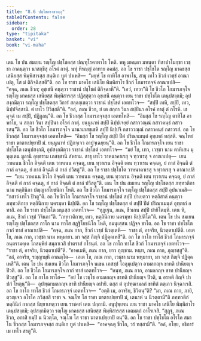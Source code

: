 ```yaml
---
title: "8.6 ปชฺโชตราชวตฺถุ"
tableOfContents: false
sidebar:
  order: 28
type: "tipitaka"
basket: "vi"
book: "vi-maha"
---
```



<DynamicBreadcrumb />

<Division number="334" book="vi-maha">

<Paragraph number="1579" book="vi-maha">
เตน โข ปน สมเยน รญฺโญ ปชฺโชตสฺส ปณฺฑุโรคาพาโธ โหติ. พหู มหนฺตา มหนฺตา ทิสาปาโมกฺขา เวชฺชา อาคนฺตฺวา นาสกฺขึสุ อโรคํ กาตุํ. พหุํ หิรญฺญํ อาทาย อคมํสุ. อถ โข ราชา ปชฺโชโต รญฺโญ มาคธสฺส เสนิยสฺส พิมฺพิสารสฺส สนฺติเก ทูตํ ปาเหสิ—  “มยฺหํ โข ตาทิโส อาพาโธ, สาธุ เทโว ชีวกํ เวชฺชํ อาณาเปตุ, โส มํ ติกิจฺฉิสฺสตี”ติ. อถ โข ราชา มาคโธ เสนิโย พิมฺพิสาโร ชีวกํ โกมารภจฺจํ อาณาเปสิ—  “คจฺฉ, ภเณ ชีวก; อุชฺเชนึ คนฺตฺวา ราชานํ ปชฺโชตํ ติกิจฺฉาหี”ติ. “เอวํ, เทวา”ติ โข ชีวโก โกมารภจฺโจ รญฺโญ มาคธสฺส เสนิยสฺส พิมฺพิสารสฺส ปฏิสฺสุตฺวา อุชฺเชนึ คนฺตฺวา เยน ราชา ปชฺโชโต เตนุปสงฺกมิ; อุปสงฺกมิตฺวา รญฺโญ ปชฺโชตสฺส วิการํ สลฺลกฺเขตฺวา ราชานํ ปชฺโชตํ เอตทโวจ—  “สปฺปึ เทหิ, สปฺปึ, เทว, นิปฺปจิสฺสามิ. ตํ เทโว ปิวิสฺสตี”ติ. “อลํ, ภเณ ชีวก, ยํ เต สกฺกา วินา สปฺปินา อโรคํ กาตุํ ตํ กโรหิ. เชคุจฺฉํ เม สปฺปิ, ปฏิกูลนฺ”ติ. อถ โข ชีวกสฺส โกมารภจฺจสฺส เอตทโหสิ—  “อิมสฺส โข รญฺโญ ตาทิโส อาพาโธ, น สกฺกา วินา สปฺปินา อโรคํ กาตุํ. ยนฺนูนาหํ สปฺปึ นิปฺปเจยฺยํ กสาววณฺณํ กสาวคนฺธํ กสาวรสนฺ”ติ. อถ โข ชีวโก โกมารภจฺโจ นานาเภสชฺเชหิ สปฺปึ นิปฺปจิ กสาววณฺณํ กสาวคนฺธํ กสาวรสํ. อถ โข ชีวกสฺส โกมารภจฺจสฺส เอตทโหสิ—  “อิมสฺส โข รญฺโญ สปฺปิ ปีตํ ปริณาเมนฺตํ อุทฺเทกํ ทสฺสติ. จณฺโฑยํ ราชา ฆาตาเปยฺยาปิ มํ. ยนฺนูนาหํ ปฏิกจฺเจว อาปุจฺเฉยฺยนฺ”ติ. อถ โข ชีวโก โกมารภจฺโจ เยน ราชา ปชฺโชโต เตนุปสงฺกมิ, อุปสงฺกมิตฺวา ราชานํ ปชฺโชตํ เอตทโวจ—  “มยํ โข, เทว, เวชฺชา นาม ตาทิเสน มุหุตฺเตน มูลานิ อุทฺธราม เภสชฺชานิ สํหราม. สาธุ เทโว วาหนาคาเรสุ จ ทฺวาเรสุ จ อาณาเปตุ—  เยน วาหเนน ชีวโก อิจฺฉติ เตน วาหเนน คจฺฉตุ, เยน ทฺวาเรน อิจฺฉติ เตน ทฺวาเรน คจฺฉตุ, ยํ กาลํ อิจฺฉติ ตํ กาลํ คจฺฉตุ, ยํ กาลํ อิจฺฉติ ตํ กาลํ ปวิสตู”ติ. อถ โข ราชา ปชฺโชโต วาหนาคาเรสุ จ ทฺวาเรสุ จ อาณาเปสิ—  “เยน วาหเนน ชีวโก อิจฺฉติ เตน วาหเนน คจฺฉตุ, เยน ทฺวาเรน อิจฺฉติ เตน ทฺวาเรน คจฺฉตุ, ยํ กาลํ อิจฺฉติ ตํ กาลํ คจฺฉตุ, ยํ กาลํ อิจฺฉติ ตํ กาลํ ปวิสตู”ติ.
</Paragraph>

<Paragraph number="1580" book="vi-maha">
เตน โข ปน สมเยน รญฺโญ ปชฺโชตสฺส ภทฺทวติกา นาม หตฺถินิกา ปญฺญาสโยชนิกา โหติ. อถ โข ชีวโก โกมารภจฺโจ รญฺโญ ปชฺโชตสฺส สปฺปึ อุปนาเมสิ—  “กสาวํ เทโว ปิวตู”ติ. อถ โข ชีวโก โกมารภจฺโจ ราชานํ ปชฺโชตํ สปฺปึ ปาเยตฺวา หตฺถิสาลํ คนฺตฺวา ภทฺทวติกาย หตฺถินิกาย นครมฺหา นิปฺปติ.
</Paragraph>

<Paragraph number="1581" book="vi-maha">
อถ โข รญฺโญ ปชฺโชตสฺส ตํ สปฺปิ ปีตํ ปริณาเมนฺตํ อุทฺเทกํ อทาสิ. อถ โข ราชา ปชฺโชโต มนุเสฺส เอตทโวจ—  “ทุฏฺเฐน, ภเณ, ชีวเกน สปฺปึ ปายิโตมฺหิ. เตน หิ, ภเณ, ชีวกํ เวชฺชํ วิจินถา”ติ. “ภทฺทวติกาย, เทว, หตฺถินิกาย นครมฺหา นิปฺปติโต”ติ. เตน โข ปน สมเยน รญฺโญ ปชฺโชตสฺส กาโก นาม ทาโส สฏฺฐิโยชนิโก โหติ, อมนุเสฺสน ปฏิจฺจ ชาโต. อถ โข ราชา ปชฺโชโต กากํ ทาสํ อาณาเปสิ—  “คจฺฉ, ภเณ กาก, ชีวกํ เวชฺชํ นิวตฺเตหิ—  ราชา ตํ, อาจริย, นิวตฺตาเปตีติ. เอเต โข, ภเณ กาก, เวชฺชา นาม พหุมายา. มา จสฺส กิญฺจิ ปฏิคฺคเหสี”ติ.
</Paragraph>

<Paragraph number="1582" book="vi-maha">
อถ โข กาโก ทาโส ชีวกํ โกมารภจฺจํ อนฺตรามคฺเค โกสมฺพิยํ สมฺภาเวสิ ปาตราสํ กโรนฺตํ. อถ โข กาโก ทาโส ชีวกํ โกมารภจฺจํ เอตทโวจ—  “ราชา ตํ, อาจริย, นิวตฺตาเปตี”ติ. “อาคเมหิ, ภเณ กาก, ยาว ภุญฺชาม. หนฺท, ภเณ กาก, ภุญฺชสฺสู”ติ. “อลํ, อาจริย, รญฺญามฺหิ อาณตฺโต—  เอเต โข, ภเณ กาก, เวชฺชา นาม พหุมายา, มา จสฺส กิญฺจิ ปฏิคฺคเหสี”ติ. เตน โข ปน สมเยน ชีวโก โกมารภจฺโจ นเขน เภสชฺชํ โอลุมฺเปตฺวา อามลกญฺจ ขาทติ ปานียญฺจ ปิวติ. อถ โข ชีวโก โกมารภจฺโจ กากํ ทาสํ เอตทโวจ—  “หนฺท, ภเณ กาก, อามลกญฺจ ขาท ปานียญฺจ ปิวสฺสู”ติ. อถ โข กาโก ทาโส—  “อยํ โข เวชฺโช อามลกญฺจ ขาทติ ปานียญฺจ ปิวติ, น อรหติ กิญฺจิ ปาปกํ โหตุนฺ”ติ—  อุปฑฺฒามลกญฺจ ขาทิ ปานียญฺจ อปายิ. ตสฺส ตํ อุปฑฺฒามลกํ ขาทิตํ ตตฺเถว นิจฺฉาเรสิ. อถ โข กาโก ทาโส ชีวกํ โกมารภจฺจํ เอตทโวจ—  “อตฺถิ เม, อาจริย, ชีวิตนฺ”ติ? “มา, ภเณ กาก, ภายิ, ตฺวญฺเจว อโรโค ภวิสฺสสิ ราชา จ. จณฺโฑ โส ราชา ฆาตาเปยฺยาปิ มํ, เตนาหํ น นิวตฺตามี”ติ ภทฺทวติกํ หตฺถินิกํ กากสฺส นิยฺยาเทตฺวา เยน ราชคหํ เตน ปกฺกามิ. อนุปุพฺเพน เยน ราชา มาคโธ เสนิโย พิมฺพิสาโร เตนุปสงฺกมิ; อุปสงฺกมิตฺวา รญฺโญ มาคธสฺส เสนิยสฺส พิมฺพิสารสฺส เอตมตฺถํ อาโรเจสิ. “สุฏฺฐุ, ภเณ ชีวก, อกาสิ ยมฺปิ น นิวตฺโต, จณฺโฑ โส ราชา ฆาตาเปยฺยาปิ ตนฺ”ติ. อถ โข ราชา ปชฺโชโต อโรโค สมาโน ชีวกสฺส โกมารภจฺจสฺส สนฺติเก ทูตํ ปาเหสิ—  “อาคจฺฉตุ ชีวโก, วรํ ทสฺสามี”ติ. “อลํ, อโยฺย, อธิการํ เม เทโว สรตู”ติ.
</Paragraph>
</Division>